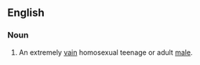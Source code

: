 ==English==

===Noun===
{{en-noun|sg=[[pretty]] [[boy]]}}
{{rfv}}
# {{pejorative|slang}} An extremely [[vain]] homosexual teenage or adult [[male]].